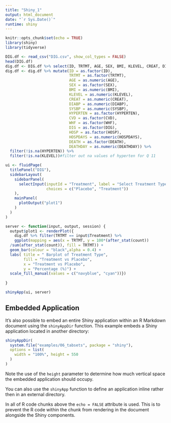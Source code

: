 ```yaml
---
title: "Shiny_1"
output: html_document
date: "`r Sys.Date()`"
runtime: shiny
---
```


```r
knitr::opts_chunk$set(echo = TRUE)
library(shiny)
library(tidyverse)
```

```r
DIG.df <- read_csv("DIG.csv", show_col_types = FALSE)
head(DIG.df)
dig.df <- DIG.df %>% select(ID, TRTMT, AGE, SEX, BMI, KLEVEL, CREAT, DIABP, SYSBP, HYPERTEN, CVD, WHF, DIG, HOSP, HOSPDAYS, DEATH, DEATHDAY)
dig.df <- dig.df %>% mutate(ID = as.factor(ID), 
                            TRTMT = as.factor(TRTMT),
                            AGE = as.numeric(AGE),
                            SEX = as.factor(SEX),
                            BMI = as.numeric(BMI),
                            KLEVEL = as.numeric(KLEVEL),
                            CREAT = as.numeric(CREAT),
                            DIABP = as.numeric(DIABP),
                            SYSBP = as.numeric(SYSBP),
                            HYPERTEN = as.factor(HYPERTEN),
                            CVD = as.factor(CVD),
                            WHF = as.factor(WHF),
                            DIG = as.factor(DIG),
                            HOSP = as.factor(HOSP),
                            HOSPDAYS = as.numeric(HOSPDAYS),
                            DEATH = as.factor(DEATH),
                            DEATHDAY = as.numeric(DEATHDAY)) %>%
  filter(!is.na(HYPERTEN)) %>%
  filter(!is.na(KLEVEL))#filter out na values of hyperten for Q 11
```


```r
ui <- fluidPage(
  titlePanel("DIG"),
  sidebarLayout(
    sidebarPanel(
      selectInput(inputId = "Treatment", label = "Select Treatment Type:",
                  choices = c("Placebo", "Treatment"))
    ),
    mainPanel(
      plotOutput("plot1")
    )
  )
)

server <- function(input, output, session) {
  output$plot1 <- renderPlot({
    dig.df %>% filter(TRTMT == input$Treatment) %>%
    ggplot(mapping = aes(x = TRTMT, y = 100*(after_stat(count))
  /sum(after_stat(count)), fill = TRTMT)) + 
  geom_bar(colour = "black",alpha = 0.4) + 
  labs( title = " Barplot of Treatment Type",
        fill = "Treatment vs Placebo",
        x = "Treatment vs Placebo",
        y = "Percentage (%)") + 
  scale_fill_manual(values = c("navyblue", "cyan"))})
  
}

shinyApp(ui, server)
```

## Embedded Application

It's also possible to embed an entire Shiny application within an R Markdown document using the `shinyAppDir` function. This example embeds a Shiny application located in another directory:

```r
shinyAppDir(
  system.file("examples/06_tabsets", package = "shiny"),
  options = list(
    width = "100%", height = 550
  )
)
```

Note the use of the `height` parameter to determine how much vertical space the embedded application should occupy.

You can also use the `shinyApp` function to define an application inline rather then in an external directory.

In all of R code chunks above the `echo = FALSE` attribute is used. This is to prevent the R code within the chunk from rendering in the document alongside the Shiny components.



